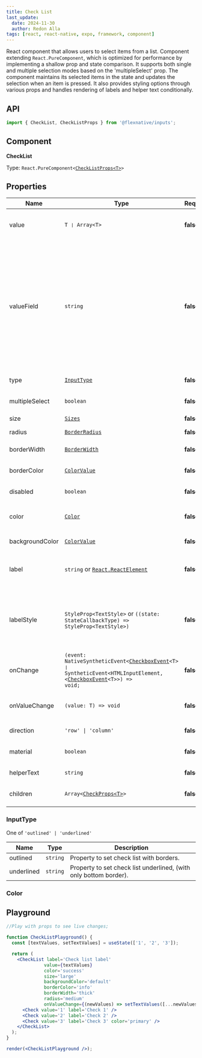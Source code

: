 ```yaml
---
title: Check List
last_update:
  date: 2024-11-30
  author: Redon Alla
tags: [react, react-native, expo, framework, component]
---
```




<Installation name='FlexNative Checkbox' />

React component that allows users to select items from a list.
Component extending `React.PureComponent`, which is optimized for performance by implementing a shallow prop and state comparison.
It supports both single and multiple selection modes based on the 'multipleSelect' prop.
The component maintains its selected items in the state and updates the selection when an item is pressed.
It also provides styling options through various props and handles rendering of labels and helper text conditionally.


## API

```jsx
import { CheckList, CheckListProps } from '@flexnative/inputs';
```

## Component

**CheckList**

Type: <code>React.PureComponent\<[CheckListProps\<T\>](#properties)\></code>

## Properties
|  Name   | Type | Required | Default Value | Description |
| -- | -- | -- | -- | -- |
| value | `T ❘ Array<T>` | **false** | `undefined` | Representing selected value/values from the available list. |
| valueField | `string` | **false** | `undefined` | ***When the selected item is an object, always specify valueField.*** If you do not set a value for the field, the list will compare the items by reference, which may complicate debugging. For example, the selected value will not be applied, if it does not reference the exact passed data object. |
| type | [`InputType`](#inputtype) | **false** | `outlined` | Checklist borders mode. |
| multipleSelect | `boolean` | **false** | `true` | Boolean value for single or multiple selection. |
| size | [`Sizes`](../../../theme/default-theme.mdx#sizes) | **false** | `normal` | Check list sizes. |
| radius | [`BorderRadius`](../../../theme/default-theme.mdx#borderradius) | **false** | `medium` | Check list border radius. |
| borderWidth | [`BorderWidth`](../../../theme/default-theme.mdx#borderwidth) | **false** | `hairline` | Check list borders width. |
| borderColor | [`ColorValue`](https://reactnative.dev/docs/colors) | **false** | `undefined` | Borders color according `react-native` ColorValue. |
| disabled | `boolean` | **false** | `false` | Indicator if input it is disabled or not. |
| color | [`Color`](../../../theme/default-theme.mdx#color) | **false** | `theme.color.default` | Color by theme or a custom color according `react-native` ColorValue. |
| backgroundColor | [`ColorValue`](https://reactnative.dev/docs/colors) | **false** | `undefined` | Input background color. |
| label | `string` or [`React.ReactElement`](https://legacy.reactjs.org/blog/2014/10/14/introducing-react-elements.html) | **false** | `undefined` |  A `string` value to display as labal, or [`React.ReactElement`](https://legacy.reactjs.org/blog/2014/10/14/introducing-react-elements.html) to display a custom element as a label. |
| labelStyle | `StyleProp<TextStyle>` or `((state: StateCallbackType) => StyleProp<TextStyle>)`| **false** | `undefined` |  Either text styles or a function that receives a boolean reflecting whether the component is currently active and returns text styles. |
| onChange | <code>(event: NativeSyntheticEvent&lt;[CheckboxEvent](./check-box#checkboxeventt)&lt;T&gt; ❘ SyntheticEvent&lt;HTMLInputElement, &lt;[CheckboxEvent](./check-box#checkboxeventt)&lt;T&gt;&gt;) => void;</code> | **false** | `undefined` | Callback that is invoked when the user presses the checkbox. |
| onValueChange | `(value: T) => void` | **false** | `undefined` | Callback that is invoked when the user presses the checkbox. |
| direction | <code>'row' \| 'column'</code> | **false** | `column` | Check element direction. |
| material | `boolean` | **false** | `false` | Indicator if input should looks like Material input. |
| helperText | `string` | **false** | `undefined` |  Helper text about input. |
| children | <code>Array<a href='https://legacy.reactjs.org/blog/2014/10/14/introducing-react-elements.html'></a>&lt;<a href="/flexnative/docs/components/inputs/check-list#properties">CheckProps&lt;T&gt;</a>&gt;</code>  | **false** | `undefined` | React element to render custom check boxes. |

### InputType
One of `'outlined' | 'underlined'`

| Name | Type | Description |
| ---- | ---- | ----------- |
| outlined | `string` | Property to set check list with borders. |
| underlined | `string` | Property to set check list underlined, (with only bottom border). |


### Color

<ColorProps />

## Playground

```jsx live noInline
//Play with props to see live changes;

function CheckListPlayground() {
  const [textValues, setTextValues] = useState(['1', '2', '3']);

  return (
    <CheckList label='Check list label'
              value={textValues}
              color='success'
              size='large'
              backgroundColor='default'
              borderColor='info'
              borderWidth='thick'
              radius='medium'
              onValueChange={(newValues) => setTextValues([...newValues])}>
      <Check value='1' label='Check 1' />
      <Check value='2' label='Check 2' />
      <Check value='3' label='Check 3' color='primary' />
    </CheckList>
  );
}

render(<CheckListPlayground />);
```

<br />
<br />

<DocCardList />
